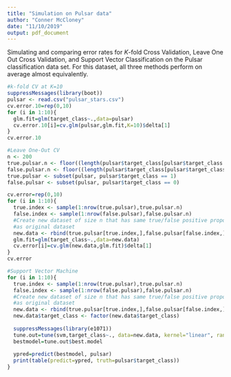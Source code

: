 ```yaml
---
title: "Simulation on Pulsar data"
author: "Conner McCloney"
date: "11/10/2019"
output: pdf_document
---
```


Simulating and comparing error rates for $K$-fold Cross Validation, Leave One Out Cross Validation, and Support Vector Classification on the Pulsar
classification data set. For this dataset, all three methods perform on average almost equivalently.

```r
#k-fold CV at K=10
suppressMessages(library(boot))
pulsar <- read.csv("pulsar_stars.csv")
cv.error.10=rep(0,10)
for (i in 1:10){
  glm.fit=glm(target_class~.,data=pulsar)
  cv.error.10[i]=cv.glm(pulsar,glm.fit,K=10)$delta[1]
}
cv.error.10
```

```r
#Leave One-Out CV
n <- 200
true.pulsar.n <- floor((length(pulsar$target_class[pulsar$target_class == 1]) / length(pulsar$target_class)) * n)
false.pulsar.n <- floor((length(pulsar$target_class[pulsar$target_class == 0]) / length(pulsar$target_class)) * n)
true.pulsar <- subset(pulsar, pulsar$target_class == 1)
false.pulsar <- subset(pulsar, pulsar$target_class == 0)

cv.error=rep(0,10)
for (i in 1:10){
  true.index <- sample(1:nrow(true.pulsar),true.pulsar.n)
  false.index <- sample(1:nrow(false.pulsar),false.pulsar.n)
  #Create new dataset of size n that has same true/false positive proportion
  #as original dataset
  new.data <- rbind(true.pulsar[true.index,],false.pulsar[false.index,])
  glm.fit=glm(target_class~.,data=new.data)
  cv.error[i]=cv.glm(new.data,glm.fit)$delta[1]
}
cv.error
```

```r
#Support Vector Machine
for (i in 1:10){
  true.index <- sample(1:nrow(true.pulsar),true.pulsar.n)
  false.index <- sample(1:nrow(false.pulsar),false.pulsar.n)
  #Create new dataset of size n that has same true/false positive proportion
  #as original dataset
  new.data <- rbind(true.pulsar[true.index,],false.pulsar[false.index,])
  new.data$target_class <- factor(new.data$target_class)
  
  suppressMessages(library(e1071))
  tune.out=tune(svm,target_class~., data=new.data, kernel="linear", ranges=list(cost=c(0.001, 0.01, 0.1, 1, 5, 10, 100)))
  bestmodel=tune.out$best.model
  
  ypred=predict(bestmodel, pulsar)
  print(table(predict=ypred, truth=pulsar$target_class))
}
```
